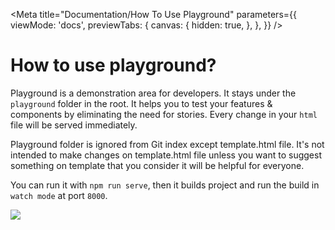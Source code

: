 
<Meta
  title="Documentation/How To Use Playground"
  parameters={{
    viewMode: 'docs',
    previewTabs: {
      canvas: {
        hidden: true,
      },
    },
  }}
/>

# How to use playground?
Playground is a demonstration area for developers. It stays under the `playground` folder in the root. It helps you to test your features & components by eliminating the need for stories.
Every change in your `html` file will be served immediately.

<bl-alert variant="warning" caption="Note" icon>Playground folder is ignored from Git index except template.html file. It's not intended to make changes on template.html file unless you want to suggest something on template that you consider it will be helpful for everyone.</bl-alert>

You can run it with `npm run serve`, then it builds project and run the build in `watch mode` at port `8000`.

<img src={playgroundLandingPage}></img>

